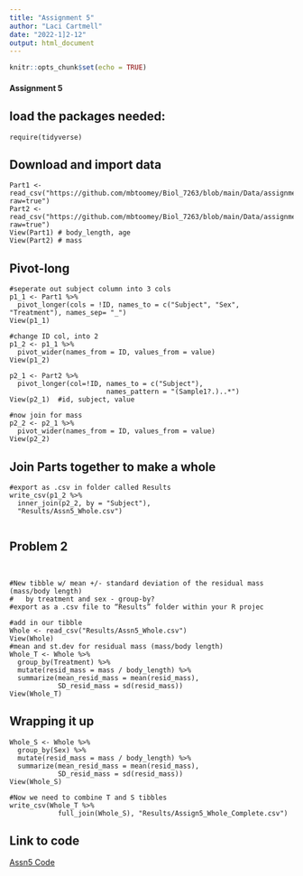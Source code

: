```yaml
---
title: "Assignment 5"
author: "Laci Cartmell"
date: "2022-1]2-12"
output: html_document
---
```


```r
knitr::opts_chunk$set(echo = TRUE)
```

#### Assignment 5

## load the packages needed: 
```
require(tidyverse)
```

## Download and import data
```
Part1 <- read_csv("https://github.com/mbtoomey/Biol_7263/blob/main/Data/assignment6part1.csv?raw=true")
Part2 <- read_csv("https://github.com/mbtoomey/Biol_7263/blob/main/Data/assignment6part2.csv?raw=true")
View(Part1) # body_length, age
View(Part2) # mass

```
## Pivot-long
```
#seperate out subject column into 3 cols
p1_1 <- Part1 %>%
  pivot_longer(cols = !ID, names_to = c("Subject", "Sex", "Treatment"), names_sep= "_")
View(p1_1)

#change ID col, into 2
p1_2 <- p1_1 %>%
  pivot_wider(names_from = ID, values_from = value)
View(p1_2)

p2_1 <- Part2 %>%
  pivot_longer(col=!ID, names_to = c("Subject"),
                        names_pattern = "(Sample1?.)..*")
View(p2_1)  #id, subject, value

#now join for mass
p2_2 <- p2_1 %>%
  pivot_wider(names_from = ID, values_from = value)
View(p2_2)

```

## Join Parts together to make a whole
```
#export as .csv in folder called Results
write_csv(p1_2 %>%
  inner_join(p2_2, by = "Subject"),
  "Results/Assn5_Whole.csv")
  
```

## Problem 2

```


#New tibble w/ mean +/- standard deviation of the residual mass (mass/body length) 
#   by treatment and sex - group-by?
#export as a .csv file to “Results” folder within your R projec

#add in our tibble
Whole <- read_csv("Results/Assn5_Whole.csv")
View(Whole)
#mean and st.dev for residual mass (mass/body length)
Whole_T <- Whole %>%
  group_by(Treatment) %>%
  mutate(resid_mass = mass / body_length) %>%
  summarize(mean_resid_mass = mean(resid_mass),
            SD_resid_mass = sd(resid_mass))
View(Whole_T)  

```
## Wrapping it up
```
Whole_S <- Whole %>%
  group_by(Sex) %>%
  mutate(resid_mass = mass / body_length) %>%
  summarize(mean_resid_mass = mean(resid_mass),
            SD_resid_mass = sd(resid_mass))
View(Whole_S)

#Now we need to combine T and S tibbles
write_csv(Whole_T %>%
            full_join(Whole_S), "Results/Assign5_Whole_Complete.csv")

```


## Link to code
[Assn5 Code]()